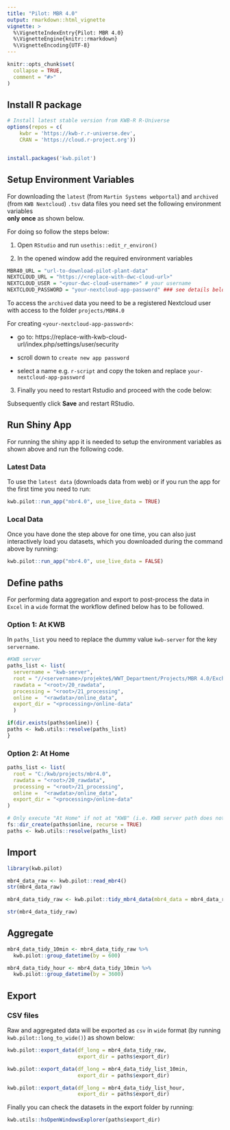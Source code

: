```yaml
---
title: "Pilot: MBR 4.0"
output: rmarkdown::html_vignette
vignette: >
  %\VignetteIndexEntry{Pilot: MBR 4.0}
  %\VignetteEngine{knitr::rmarkdown}
  %\VignetteEncoding{UTF-8}
---
```


```r
knitr::opts_chunk$set(
  collapse = TRUE,
  comment = "#>"
)
```

## Install R package


```r

# Install latest stable version from KWB-R R-Universe
options(repos = c(
    kwbr = 'https://kwb-r.r-universe.dev',
    CRAN = 'https://cloud.r-project.org'))


install.packages('kwb.pilot')


```

## Setup Environment Variables 

For downloading the `latest` (from `Martin Systems webportal`) and `archived` (from 
`KWB Nextcloud`) `.tsv` data files  you need set the following environment variables  
**only once** as shown below. 

For doing so follow the steps below: 

1. Open `RStudio` and run `usethis::edit_r_environ()`

2. In the opened window add the required environment variables

```r
MBR40_URL = "url-to-download-pilot-plant-data"
NEXTCLOUD_URL = "https://<replace-with-dwc-cloud-url>"
NEXTCLOUD_USER = "<your-dwc-cloud-username>" # your username
NEXTCLOUD_PASSWORD = "your-nextcloud-app-password" ### see details below
```

To access the `archived` data you need to be a registered Nextcloud user with 
access to the folder `projects/MBR4.0`

For creating `<your-nextcloud-app-password>`:

* go to: https://replace-with-kwb-cloud-url/index.php/settings/user/security

* scroll down to `create new app password`

* select a name e.g. `r-script` and copy the token and replace `your-nextcloud-app-password`


3. Finally you need to restart Rstudio and proceed with the code below:


Subsequently click **Save** and restart RStudio.

## Run Shiny App 

For running the shiny app it is needed to setup the environment variables as shown above and run the following
code.

### Latest Data

To use the `latest data` (downloads data from web) or if you run the app for the first time you need to run: 

```r
kwb.pilot::run_app("mbr4.0", use_live_data = TRUE)
```

### Local Data

Once you have done the step above for one time, you can also just interactively load you datasets, which you downloaded
during the command above by running:

```r
kwb.pilot::run_app("mbr4.0", use_live_data = FALSE)
```

## Define paths

For performing data aggregation and export to post-process the data in `Excel` in a `wide` format the workflow defined 
below has to be followed.

### Option 1: At KWB

In `paths_list` you need to replace the dummy value `kwb-server` 
for the key `servername`.

```r

#KWB server
paths_list <- list(
  servername = "kwb-server",
  root = "//<servername>/projekte$/WWT_Department/Projects/MBR 4.0/Exchange/",
  rawdata = "<root>/20_rawdata",
  processing = "<root>/21_processing",
  online =  "<rawdata>/online_data",
  export_dir = "<processing>/online-data"
  )

if(dir.exists(paths$online)) {
paths <- kwb.utils::resolve(paths_list)
}
```

### Option 2: At Home

```r
paths_list <- list(
  root = "C:/kwb/projects/mbr4.0",
  rawdata = "<root>/20_rawdata",
  processing = "<root>/21_processing",
  online =  "<rawdata>/online_data",
  export_dir = "<processing>/online-data"
)

# Only execute "At Home" if not at "KWB" (i.e. KWB server path does not exist) 
fs::dir_create(paths$online, recurse = TRUE)
paths <- kwb.utils::resolve(paths_list)

```


## Import 

```r
library(kwb.pilot)

mbr4_data_raw <- kwb.pilot::read_mbr4()
str(mbr4_data_raw)

mbr4_data_tidy_raw <- kwb.pilot::tidy_mbr4_data(mbr4_data = mbr4_data_raw) 

str(mbr4_data_tidy_raw)

```

## Aggregate

```r
mbr4_data_tidy_10min <- mbr4_data_tidy_raw %>%   
  kwb.pilot::group_datetime(by = 600) 

mbr4_data_tidy_hour <- mbr4_data_tidy_10min %>%
  kwb.pilot::group_datetime(by = 3600)
```

## Export 

### CSV files 

Raw and aggregated data will be exported as `csv` in `wide` format (by running `kwb.pilot::long_to_wide()`) as shown below:

```r

kwb.pilot::export_data(df_long = mbr4_data_tidy_raw,
                       export_dir = paths$export_dir)

kwb.pilot::export_data(df_long = mbr4_data_tidy_list_10min,
                       export_dir = paths$export_dir)

kwb.pilot::export_data(df_long = mbr4_data_tidy_list_hour,
                       export_dir = paths$export_dir)
```

Finally you can check the datasets in the export folder 
by running:


```r
kwb.utils::hsOpenWindowsExplorer(paths$export_dir)
```
